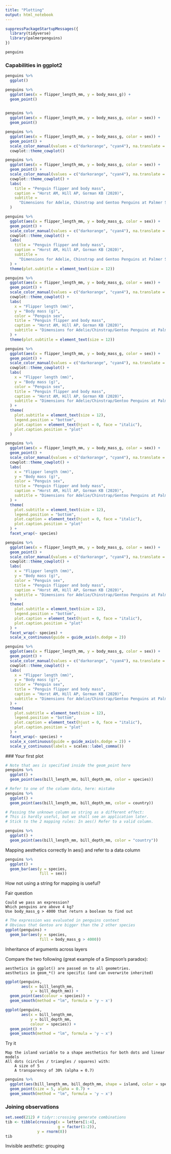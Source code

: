 ```yaml
---
title: "Plotting"
output: html_notebook
---
```


```r
suppressPackageStartupMessages({
  library(tidyverse)
  library(palmerpenguins) 
})
```

```r
penguins
```

### Capabilities in ggplot2

```r
penguins %>% 
  ggplot()
```

```r
penguins %>% 
  ggplot(aes(x = flipper_length_mm, y = body_mass_g)) +
  geom_point()
  
```

```r
penguins %>% 
  ggplot(aes(x = flipper_length_mm, y = body_mass_g, color = sex)) +
  geom_point()
```

```r
penguins %>% 
  ggplot(aes(x = flipper_length_mm, y = body_mass_g, color = sex)) +
  geom_point() +
  scale_color_manual(values = c("darkorange", "cyan4"), na.translate = FALSE) +
  cowplot::theme_cowplot()
```

```r
penguins %>% 
  ggplot(aes(x = flipper_length_mm, y = body_mass_g, color = sex)) +
  geom_point() +
  scale_color_manual(values = c("darkorange", "cyan4"), na.translate = FALSE) +
  cowplot::theme_cowplot() +
  labs(
    title = "Penguin flipper and body mass",
    caption = "Horst AM, Hill AP, Gorman KB (2020)",
    subtitle = 
      "Dimensions for Adelie, Chinstrap and Gentoo Penguins at Palmer Station LTER"
  )
```


```r
penguins %>% 
  ggplot(aes(x = flipper_length_mm, y = body_mass_g, color = sex)) +
  geom_point() +
  scale_color_manual(values = c("darkorange", "cyan4"), na.translate = FALSE) +
  cowplot::theme_cowplot() +
  labs(
    title = "Penguin flipper and body mass",
    caption = "Horst AM, Hill AP, Gorman KB (2020)",
    subtitle = 
      "Dimensions for Adelie, Chinstrap and Gentoo Penguins at Palmer Station LTER"
  ) +
  theme(plot.subtitle = element_text(size = 12))
```

 
```r
penguins %>% 
  ggplot(aes(x = flipper_length_mm, y = body_mass_g, color = sex)) +
  geom_point() +
  scale_color_manual(values = c("darkorange", "cyan4"), na.translate = FALSE) +
  cowplot::theme_cowplot() +
  labs(
    x = "Flipper length (mm)",
    y = "Body mass (g)",
    color = "Penguin sex",
    title = "Penguin flipper and body mass",
    caption = "Horst AM, Hill AP, Gorman KB (2020)",
    subtitle = "Dimensions for Adelie/Chinstrap/Gentoo Penguins at Palmer Station LTER"
  ) +
  theme(plot.subtitle = element_text(size = 12)) 
```

```r
penguins %>% 
  ggplot(aes(x = flipper_length_mm, y = body_mass_g, color = sex)) +
  geom_point() +
  scale_color_manual(values = c("darkorange", "cyan4"), na.translate = FALSE) +
  cowplot::theme_cowplot() +
  labs(
    x = "Flipper length (mm)",
    y = "Body mass (g)",
    color = "Penguin sex",
    title = "Penguin flipper and body mass",
    caption = "Horst AM, Hill AP, Gorman KB (2020)",
    subtitle = "Dimensions for Adelie/Chinstrap/Gentoo Penguins at Palmer Station LTER"
  ) +
  theme(
    plot.subtitle = element_text(size = 12),
    legend.position = "bottom",
    plot.caption = element_text(hjust = 0, face = "italic"),
    plot.caption.position = "plot"
  )

```

```r
penguins %>% 
  ggplot(aes(x = flipper_length_mm, y = body_mass_g, color = sex)) +
  geom_point() +
  scale_color_manual(values = c("darkorange", "cyan4"), na.translate = FALSE) +
  cowplot::theme_cowplot() +
  labs(
    x = "Flipper length (mm)",
    y = "Body mass (g)",
    color = "Penguin sex",
    title = "Penguin flipper and body mass",
    caption = "Horst AM, Hill AP, Gorman KB (2020)",
    subtitle = "Dimensions for Adelie/Chinstrap/Gentoo Penguins at Palmer Station LTER"
  ) +
  theme(
    plot.subtitle = element_text(size = 12),
    legend.position = "bottom",
    plot.caption = element_text(hjust = 0, face = "italic"),
    plot.caption.position = "plot"
  ) +
  facet_wrap(~ species)

```
 
 
```r
penguins %>% 
  ggplot(aes(x = flipper_length_mm, y = body_mass_g, color = sex)) +
  geom_point() +
  scale_color_manual(values = c("darkorange", "cyan4"), na.translate = FALSE) +
  cowplot::theme_cowplot() +
  labs(
    x = "Flipper length (mm)",
    y = "Body mass (g)",
    color = "Penguin sex",
    title = "Penguin flipper and body mass",
    caption = "Horst AM, Hill AP, Gorman KB (2020)",
    subtitle = "Dimensions for Adelie/Chinstrap/Gentoo Penguins at Palmer Station LTER"
  ) +
  theme(
    plot.subtitle = element_text(size = 12),
    legend.position = "bottom",
    plot.caption = element_text(hjust = 0, face = "italic"),
    plot.caption.position = "plot"
  ) +
  facet_wrap(~ species) +
  scale_x_continuous(guide = guide_axis(n.dodge = 2))
```
 
```r
penguins %>% 
  ggplot(aes(x = flipper_length_mm, y = body_mass_g, color = sex)) +
  geom_point() +
  scale_color_manual(values = c("darkorange", "cyan4"), na.translate = FALSE) +
  cowplot::theme_cowplot() +
  labs(
    x = "Flipper length (mm)",
    y = "Body mass (g)",
    color = "Penguin sex",
    title = "Penguin flipper and body mass",
    caption = "Horst AM, Hill AP, Gorman KB (2020)",
    subtitle = "Dimensions for Adelie/Chinstrap/Gentoo Penguins at Palmer Station LTER"
  ) +
  theme(
    plot.subtitle = element_text(size = 12),
    legend.position = "bottom",
    plot.caption = element_text(hjust = 0, face = "italic"),
    plot.caption.position = "plot"
  ) +
  facet_wrap(~ species) +
  scale_x_continuous(guide = guide_axis(n.dodge = 2)) +
  scale_y_continuous(labels = scales::label_comma())
```

 ### Your first plot
 
```r
# Note that aes is specified inside the geom_point here
penguins %>% 
  ggplot() + 
  geom_point(aes(bill_length_mm, bill_depth_mm, color = species))
```


```r
# Refer to one of the column data, here: mistake
penguins %>% 
  ggplot() + 
  geom_point(aes(bill_length_mm, bill_depth_mm, color = country))
```


```r
# Passing the unknown column as string as a different effect:
# This is hardly useful, but we shall see an application later.
# Stick to the 2 mapping rules: In aes() Refer to a valid column.

penguins %>% 
  ggplot() + 
  geom_point(aes(bill_length_mm, bill_depth_mm, color = "country"))
```

Mapping aesthetics correctly
In aes() and refer to a data column

```r
penguins %>% 
  ggplot() +
  geom_bar(aes(y = species,
               fill = sex))
```

How not using a string for mapping is useful?

Fair question

    Could we pass an expression?
    Which penguins are above 4 kg?
    Use body_mass_g > 4000 that return a boolean to find out

```r
# The expression was evaluated in penguins context 
# Obvious that Gentoo are bigger than the 2 other species
ggplot(penguins) +
  geom_bar(aes(y = species,
               fill = body_mass_g > 4000))
```

Inheritance of arguments across layers

Compare the two following (great example of a Simpson's paradox):


    aesthetics in ggplot() are passed on to all geometries.
    aesthetics in geom_*() are specific (and can overwrite inherited)

```r
ggplot(penguins,
       aes(x = bill_length_mm,
           y = bill_depth_mm)) +
  geom_point(aes(colour = species)) +
  geom_smooth(method = "lm", formula = 'y ~ x')
```

```r
ggplot(penguins,
       aes(x = bill_length_mm,
           y = bill_depth_mm,
           colour = species)) +
  geom_point() +
  geom_smooth(method = "lm", formula = 'y ~ x')
```

Try it

    Map the island variable to a shape aesthetics for both dots and linear models
    All dots (circles / triangles / squares) with:
        A size of 5
        A transparency of 30% (alpha = 0.7)

```r
penguins %>% 
  ggplot(aes(bill_length_mm, bill_depth_mm, shape = island, color = species)) +
  geom_point(size = 5, alpha = 0.7) +
  geom_smooth(method = "lm", formula = 'y ~ x')
```

### Joining observations

```r
set.seed(212) # tidyr::crossing generate combinations
tib <- tibble(crossing(x = letters[1:4], 
                       g = factor(1:2)), 
              y = rnorm(8))
tib
```

Invisible aesthetic: grouping